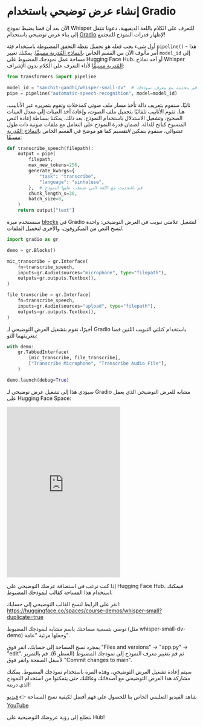 # إنشاء عرض توضيحي باستخدام Gradio

الآن بعد أن قمنا بضبط نموذج Whisper للتعرف على الكلام باللغة الديفيهية، دعونا ننتقل إلى بناء عرض توضيحي باستخدام [Gradio](https://gradio.app) لإظهار قدرات النموذج للمجتمع!

أول شيء يجب فعله هو تحميل نقطة التحقق المضبوطة باستخدام فئة `pipeline()` - هذا أمر مألوف الآن من القسم الخاص [بالنماذج المُدربة مسبقًا](asr_models). يمكنك تغيير `model_id` إلى مساحة عمل نموذجك المضبوط على Hugging Face Hub، أو أحد نماذج Whisper [المُدربة مسبقًا](https://huggingface.co/models?sort=downloads&search=openai%2Fwhisper-) لأداء التعرف على الكلام بدون الإشراف:

```python
from transformers import pipeline

model_id = "sanchit-gandhi/whisper-small-dv"  # قم بتحديثه مع معرف نموذجك
pipe = pipeline("automatic-speech-recognition", model=model_id)
```

ثانيًا، سنقوم بتعريف دالة تأخذ مسار ملف صوتي كمدخلات وتقوم بتمريره عبر الأنابيب. هنا، تقوم الأنابيب تلقائيًا بتحميل ملف الصوت، وإعادة أخذ العينات إلى معدل العينات الصحيح، وتشغيل الاستدلال باستخدام النموذج. بعد ذلك، يمكننا ببساطة إعادة النص المنسوخ كناتج للدالة. لضمان قدرة النموذج على التعامل مع ملفات صوتية ذات طول عشوائي، سنقوم بتمكين *التقسيم* كما هو موضح في القسم الخاص [بالنماذج المُدربة مسبقًا](asr_models):

```python
def transcribe_speech(filepath):
    output = pipe(
        filepath,
        max_new_tokens=256,
        generate_kwargs={
            "task": "transcribe",
            "language": "sinhalese",
        },  # قم بالتحديث مع اللغة التي ضبطت عليها النموذج
        chunk_length_s=30,
        batch_size=8,
    )
    return output["text"]
```

سنستخدم ميزة [blocks](https://gradio.app/docs/#blocks) في Gradio لتشغيل علامتي تبويب في العرض التوضيحي: واحدة لنسخ النص من الميكروفون، والأخرى لتحميل الملفات.

```python
import gradio as gr

demo = gr.Blocks()

mic_transcribe = gr.Interface(
    fn=transcribe_speech,
    inputs=gr.Audio(sources="microphone", type="filepath"),
    outputs=gr.outputs.Textbox(),
)

file_transcribe = gr.Interface(
    fn=transcribe_speech,
    inputs=gr.Audio(sources="upload", type="filepath"),
    outputs=gr.outputs.Textbox(),
)
```

أخيرًا، نقوم بتشغيل العرض التوضيحي لـ Gradio باستخدام كتلتي التبويب اللتين قمنا بتعريفهما للتو:

```python
with demo:
    gr.TabbedInterface(
        [mic_transcribe, file_transcribe],
        ["Transcribe Microphone", "Transcribe Audio File"],
    )

demo.launch(debug=True)
```

سيؤدي هذا إلى تشغيل عرض توضيحي لـ Gradio مشابه للعرض التوضيحي الذي يعمل على Hugging Face Space:

<iframe src="https://course-demos-whisper-small.hf.space" frameBorder="0" height="450" title="Gradio app" class="container p-0 flex-grow space-iframe" allow="accelerometer; ambient-light-sensor; autoplay; battery; camera; document-domain; encrypted-media; fullscreen; geolocation; gyroscope; layout-animations; legacy-image-formats; magnetometer; microphone; midi; oversized-images; payment; picture-in-picture; publickey-credentials-get; sync-xhr; usb; vr ; wake-lock; xr-spatial-tracking" sandbox="allow-forms allow-modals allow-popups allow-popups-to-escape-sandbox allow-same-origin allow-scripts allow-downloads"></iframe>

إذا كنت ترغب في استضافة عرضك التوضيحي على Hugging Face Hub، فيمكنك استخدام هذا المساحة كقالب لنموذجك المضبوط.

انقر على الرابط لنسخ القالب التوضيحي إلى حسابك: https://huggingface.co/spaces/course-demos/whisper-small?duplicate=true

نوصي بتسمية مساحتك باسم مشابه لنموذجك المضبوط (مثل whisper-small-dv-demo) وجعلها مرئية "عامة".

بمجرد نسخ المساحة إلى حسابك، انقر فوق "Files and versions" -> "app.py" -> "edit". ثم قم بتغيير معرف النموذج إلى نموذجك المضبوط (السطر 6). قم بالتمرير لأسفل الصفحة وانقر فوق "Commit changes to main".

سيتم إعادة تشغيل العرض التوضيحي، وهذه المرة باستخدام نموذجك المضبوط. يمكنك مشاركة هذا العرض التوضيحي مع أصدقائك وعائلتك حتى يتمكنوا من استخدام النموذج الذي دربته!

شاهد الفيديو التعليمي الخاص بنا للحصول على فهم أفضل لكيفية نسخ المساحة 👉️ [فيديو YouTube](https://www.youtube.com/watch?v=VQYuvl6-9VE)

نتطلع إلى رؤية عروضك التوضيحية على Hub!